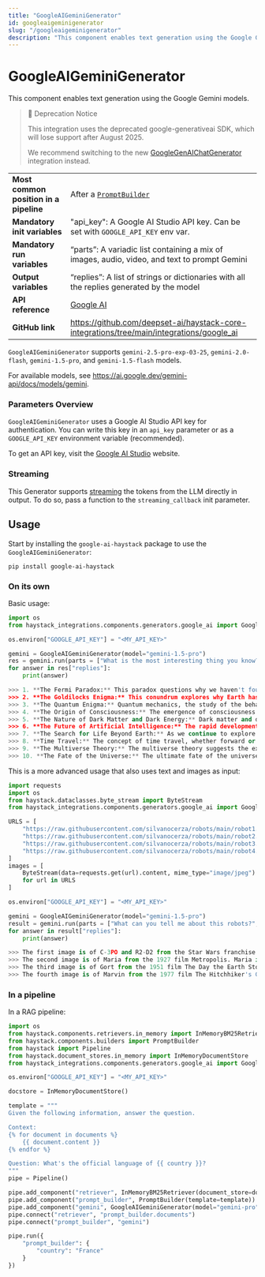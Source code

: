 ```yaml
---
title: "GoogleAIGeminiGenerator"
id: googleaigeminigenerator
slug: "/googleaigeminigenerator"
description: "This component enables text generation using the Google Gemini models."
---
```


# GoogleAIGeminiGenerator

This component enables text generation using the Google Gemini models.

> 🚧 Deprecation Notice
> 
> This integration uses the deprecated google-generativeai SDK, which will lose support after August 2025.
> 
> We recommend switching to the new [GoogleGenAIChatGenerator](googlegenaichatgenerator.mdx) integration instead.

|  |  |
| --- | --- |
| **Most common position in a pipeline** | After a [`PromptBuilder`](../builders/promptbuilder.mdx)                                               |
| **Mandatory init variables**           | "api_key": A Google AI Studio API key. Can be set with `GOOGLE_API_KEY` env var.             |
| **Mandatory run variables**            | “parts”: A variadic list containing a mix of images, audio, video, and text to prompt Gemini |
| **Output variables**                   | “replies”: A list of strings or dictionaries with all the replies generated by the model     |
| **API reference**                      | [Google AI](/reference/integrations-google-ai)                                                      |
| **GitHub link**                        | https://github.com/deepset-ai/haystack-core-integrations/tree/main/integrations/google_ai  |

`GoogleAIGeminiGenerator` supports `gemini-2.5-pro-exp-03-25`, `gemini-2.0-flash`, `gemini-1.5-pro`, and `gemini-1.5-flash` models.

For available models, see https://ai.google.dev/gemini-api/docs/models/gemini.

### Parameters Overview

`GoogleAIGeminiGenerator` uses a Google AI Studio API key for authentication. You can write this key in an `api_key` parameter or as a `GOOGLE_API_KEY` environment variable (recommended).

To get an API key, visit the [Google AI Studio](https://ai.google.dev/gemini-api/docs/api-key) website.

### Streaming

This Generator supports [streaming](guides-to-generators/choosing-the-right-generator.mdx#streaming-support) the tokens from the LLM directly in output. To do so, pass a function to the `streaming_callback` init parameter.

## Usage

Start by installing the `google-ai-haystack` package to use the  `GoogleAIGeminiGenerator`:

```shell
pip install google-ai-haystack
```

### On its own

Basic usage:

```python
import os
from haystack_integrations.components.generators.google_ai import GoogleAIGeminiGenerator

os.environ["GOOGLE_API_KEY"] = "<MY_API_KEY>"

gemini = GoogleAIGeminiGenerator(model="gemini-1.5-pro")
res = gemini.run(parts = ["What is the most interesting thing you know?"])
for answer in res["replies"]:
    print(answer)

>>> 1. **The Fermi Paradox:** This paradox questions why we haven't found any signs of extraterrestrial life, despite the vastness of the universe and the high probability of life existing elsewhere.
>>> 2. **The Goldilocks Enigma:** This conundrum explores why Earth has such favorable conditions for life, despite the extreme conditions found in most of the universe. It raises questions about the rarity or commonality of Earth-like planets.
>>> 3. **The Quantum Enigma:** Quantum mechanics, the study of the behavior of matter and energy at the atomic and subatomic level, presents many counterintuitive phenomena that challenge our understanding of reality. Questions about the nature of quantum entanglement, superposition, and the origin of quantum mechanics remain unsolved.
>>> 4. **The Origin of Consciousness:** The emergence of consciousness from non-conscious matter is one of the biggest mysteries in science. How and why subjective experiences arise from physical processes in the brain remains a perplexing question.
>>> 5. **The Nature of Dark Matter and Dark Energy:** Dark matter and dark energy are mysterious substances that make up most of the universe, but their exact nature and properties are still unknown. Understanding their role in the universe's expansion and evolution is a major cosmological challenge.
>>> 6. **The Future of Artificial Intelligence:** The rapid development of Artificial Intelligence (AI) raises fundamental questions about the potential consequences and implications for society, including ethical issues, job displacement, and the long-term impact on human civilization.
>>> 7. **The Search for Life Beyond Earth:** As we continue to explore our solar system and beyond, the search for life on other planets or moons is a captivating and ongoing endeavor. Discovering extraterrestrial life would have profound implications for our understanding of the universe and our place in it.
>>> 8. **Time Travel:** The concept of time travel, whether forward or backward, remains a theoretical possibility that challenges our understanding of causality and the laws of physics. The implications and paradoxes associated with time travel have fascinated scientists and philosophers alike.
>>> 9. **The Multiverse Theory:** The multiverse theory suggests the existence of multiple universes, each with its own set of physical laws and properties. This idea raises questions about the nature of reality, the role of chance and necessity, and the possibility of parallel universes.
>>> 10. **The Fate of the Universe:** The ultimate fate of the universe is a subject of ongoing debate among cosmologists. Various theories, such as the Big Crunch, the Big Freeze, or the Big Rip, attempt to explain how the universe will end or evolve over time. Understanding the universe's destiny is a profound and awe-inspiring pursuit.
```

This is a more advanced usage that also uses text and images as input:

```python
import requests
import os
from haystack.dataclasses.byte_stream import ByteStream
from haystack_integrations.components.generators.google_ai import GoogleAIGeminiGenerator

URLS = [
    "https://raw.githubusercontent.com/silvanocerza/robots/main/robot1.jpg",
    "https://raw.githubusercontent.com/silvanocerza/robots/main/robot2.jpg",
    "https://raw.githubusercontent.com/silvanocerza/robots/main/robot3.jpg",
    "https://raw.githubusercontent.com/silvanocerza/robots/main/robot4.jpg"
]
images = [
    ByteStream(data=requests.get(url).content, mime_type="image/jpeg")
    for url in URLS
]

os.environ["GOOGLE_API_KEY"] = "<MY_API_KEY>"

gemini = GoogleAIGeminiGenerator(model="gemini-1.5-pro")
result = gemini.run(parts = ["What can you tell me about this robots?", *images])
for answer in result["replies"]:
    print(answer)

>>> The first image is of C-3PO and R2-D2 from the Star Wars franchise. C-3PO is a protocol droid, while R2-D2 is an astromech droid. They are both loyal companions to the heroes of the Star Wars saga.
>>> The second image is of Maria from the 1927 film Metropolis. Maria is a robot who is created to be the perfect woman. She is beautiful, intelligent, and obedient. However, she is also soulless and lacks any real emotions.
>>> The third image is of Gort from the 1951 film The Day the Earth Stood Still. Gort is a robot who is sent to Earth to warn humanity about the dangers of nuclear war. He is a powerful and intelligent robot, but he is also compassionate and understanding.
>>> The fourth image is of Marvin from the 1977 film The Hitchhiker's Guide to the Galaxy. Marvin is a robot who is depressed and pessimistic. He is constantly complaining about everything, but he is also very intelligent and has a dry sense of humor.
```

### In a pipeline

In a RAG pipeline:

```python
import os
from haystack.components.retrievers.in_memory import InMemoryBM25Retriever
from haystack.components.builders import PromptBuilder
from haystack import Pipeline
from haystack.document_stores.in_memory import InMemoryDocumentStore
from haystack_integrations.components.generators.google_ai import GoogleAIGeminiGenerator

os.environ["GOOGLE_API_KEY"] = "<MY_API_KEY>"

docstore = InMemoryDocumentStore()

template = """
Given the following information, answer the question.

Context: 
{% for document in documents %}
    {{ document.content }}
{% endfor %}

Question: What's the official language of {{ country }}?
"""
pipe = Pipeline()

pipe.add_component("retriever", InMemoryBM25Retriever(document_store=docstore))
pipe.add_component("prompt_builder", PromptBuilder(template=template))
pipe.add_component("gemini", GoogleAIGeminiGenerator(model="gemini-pro"))
pipe.connect("retriever", "prompt_builder.documents")
pipe.connect("prompt_builder", "gemini")

pipe.run({
    "prompt_builder": {
        "country": "France"
    }
})
```